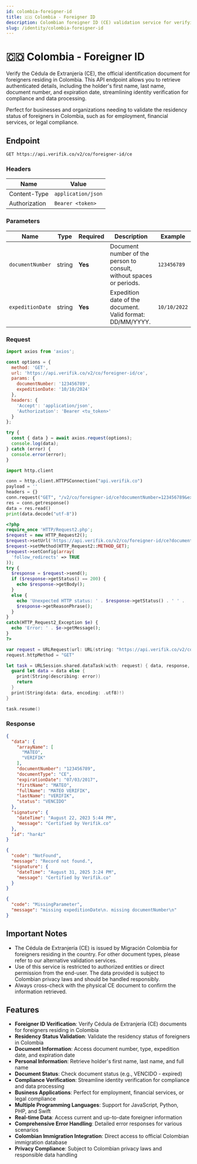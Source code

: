 ```yaml
---
id: colombia-foreigner-id
title: 🇨🇴 Colombia - Foreigner ID
description: Colombian foreigner ID (CE) validation service for verifying Cédula de Extranjería documents
slug: /identity/colombia-foreigner-id
---
```



# 🇨🇴 Colombia - Foreigner ID

Verify the Cédula de Extranjería (CE), the official identification document for foreigners residing in Colombia. This API endpoint allows you to retrieve authenticated details, including the holder's first name, last name, document number, and expiration date, streamlining identity verification for compliance and data processing.

Perfect for businesses and organizations needing to validate the residency status of foreigners in Colombia, such as for employment, financial services, or legal compliance.

## Endpoint

```
GET https://api.verifik.co/v2/co/foreigner-id/ce
```

### Headers

| Name          | Value              |
| ------------- | ------------------ |
| Content-Type  | `application/json` |
| Authorization | `Bearer <token>`   |

### Parameters

| Name | Type | Required | Description | Example |
| ---- | ---- | -------- | ----------- | ------- |
| `documentNumber` | string | **Yes** | Document number of the person to consult, without spaces or periods. | `123456789` |
| `expeditionDate` | string | **Yes** | Expedition date of the document. Valid format: DD/MM/YYYY. | `10/10/2022` |

### Request

<Tabs>
  <TabItem value="javascript" label="JavaScript">

```javascript
import axios from 'axios';

const options = {
  method: 'GET',
  url: 'https://api.verifik.co/v2/co/foreigner-id/ce',
  params: {
    documentNumber: '123456789',
    expeditionDate: '10/10/2024'
  },
  headers: {
    'Accept': 'application/json',
    'Authorization': 'Bearer <tu_token>'
  }
};

try {
  const { data } = await axios.request(options);
  console.log(data);
} catch (error) {
  console.error(error);
}
```

  </TabItem>
  <TabItem value="python" label="Python">

```python
import http.client

conn = http.client.HTTPSConnection("api.verifik.co")
payload = ''
headers = {}
conn.request("GET", "/v2/co/foreigner-id/ce?documentNumber=123456789&expeditionDate=10/10/2022", payload, headers)
res = conn.getresponse()
data = res.read()
print(data.decode("utf-8"))
```

  </TabItem>
  <TabItem value="php" label="PHP">

```php
<?php
require_once 'HTTP/Request2.php';
$request = new HTTP_Request2();
$request->setUrl('https://api.verifik.co/v2/co/foreigner-id/ce?documentNumber=123456789&expeditionDate=10/10/2022');
$request->setMethod(HTTP_Request2::METHOD_GET);
$request->setConfig(array(
  'follow_redirects' => TRUE
));
try {
  $response = $request->send();
  if ($response->getStatus() == 200) {
    echo $response->getBody();
  }
  else {
    echo 'Unexpected HTTP status: ' . $response->getStatus() . ' ' .
    $response->getReasonPhrase();
  }
}
catch(HTTP_Request2_Exception $e) {
  echo 'Error: ' . $e->getMessage();
}
?>
```

  </TabItem>
  <TabItem value="swift" label="Swift">

```swift
var request = URLRequest(url: URL(string: "https://api.verifik.co/v2/co/foreigner-id/ce?documentNumber=123456789&expeditionDate=10%2F10%2F2022")!,timeoutInterval: Double.infinity)
request.httpMethod = "GET"

let task = URLSession.shared.dataTask(with: request) { data, response, error in 
  guard let data = data else {
    print(String(describing: error))
    return
  }
  print(String(data: data, encoding: .utf8)!)
}

task.resume()
```

  </TabItem>
</Tabs>

### Response

<Tabs>
  <TabItem value="200" label="200">

```json
{
  "data": {
    "arrayName": [
      "MATEO",
      "VERIFIK"
    ],
    "documentNumber": "123456789",
    "documentType": "CE",
    "expirationDate": "07/03/2017",
    "firstName": "MATEO",
    "fullName": "MATEO VERIFIK",
    "lastName": "VERIFIK",
    "status": "VENCIDO"
  },
  "signature": {
    "dateTime": "August 22, 2023 5:44 PM",
    "message": "Certified by Verifik.co"
  },
  "id": "har4z"
}
```

  </TabItem>
  <TabItem value="404" label="404">

```json
{
  "code": "NotFound",
  "message": "Record not found.",
  "signature": {
    "dateTime": "August 31, 2025 3:24 PM",
    "message": "Certified by Verifik.co"
  }
}
```

  </TabItem>
  <TabItem value="409" label="409 - Missing parameters">

```json
{
  "code": "MissingParameter",
  "message": "missing expeditionDate\n. missing documentNumber\n"
}
```

  </TabItem>
</Tabs>

## Important Notes

- The Cédula de Extranjería (CE) is issued by Migración Colombia for foreigners residing in the country. For other document types, please refer to our alternative validation services.
- Use of this service is restricted to authorized entities or direct permission from the end-user. The data provided is subject to Colombian privacy laws and should be handled responsibly.
- Always cross-check with the physical CE document to confirm the information retrieved.

## Features

- **Foreigner ID Verification**: Verify Cédula de Extranjería (CE) documents for foreigners residing in Colombia
- **Residency Status Validation**: Validate the residency status of foreigners in Colombia
- **Document Information**: Access document number, type, expedition date, and expiration date
- **Personal Information**: Retrieve holder's first name, last name, and full name
- **Document Status**: Check document status (e.g., VENCIDO - expired)
- **Compliance Verification**: Streamline identity verification for compliance and data processing
- **Business Applications**: Perfect for employment, financial services, or legal compliance
- **Multiple Programming Languages**: Support for JavaScript, Python, PHP, and Swift
- **Real-time Data**: Access current and up-to-date foreigner information
- **Comprehensive Error Handling**: Detailed error responses for various scenarios
- **Colombian Immigration Integration**: Direct access to official Colombian immigration database
- **Privacy Compliance**: Subject to Colombian privacy laws and responsible data handling
